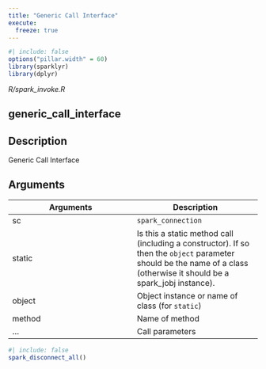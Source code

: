 ```yaml
---
title: "Generic Call Interface"
execute:
  freeze: true
---
```


```r
#| include: false
options("pillar.width" = 60)
library(sparklyr) 
library(dplyr)
```

*R/spark_invoke.R*

## generic_call_interface

## Description
 Generic Call Interface 



## Arguments
|Arguments|Description|
|---|---|
| sc | `spark_connection` |
| static | Is this a static method call (including a constructor). If so then the `object` parameter should be the name of a class (otherwise it should be a spark_jobj instance). |
| object | Object instance or name of class (for `static`) |
| method | Name of method |
| ... | Call parameters |








```r
#| include: false
spark_disconnect_all()
```
